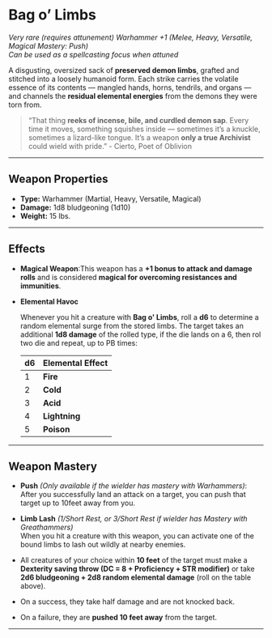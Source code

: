 # Bag o’ Limbs

_Very rare (requires attunement)_
_Warhammer +1 (Melee, Heavy, Versatile, Magical Mastery: Push)_  
_Can be used as a spellcasting focus when attuned_

A disgusting, oversized sack of **preserved demon limbs**, grafted and stitched into a loosely humanoid form. Each strike carries the volatile essence of its contents — mangled hands, horns, tendrils, and organs — and channels the **residual elemental energies** from the demons they were torn from.

> “That thing **reeks of incense, bile, and curdled demon sap**. Every time it moves, something squishes inside — sometimes it’s a knuckle, sometimes a lizard-like tongue. It’s a weapon **only a true Archivist** could wield with pride.” - Cierto, Poet of Oblivion

---

## Weapon Properties

- **Type:** Warhammer (Martial, Heavy, Versatile, Magical)
- **Damage:** 1d8 bludgeoning (1d10)
- **Weight:** 15 lbs.

---

## Effects

- **Magical Weapon**:This weapon has a **+1 bonus to attack and damage rolls** and is considered **magical for overcoming resistances and immunities**.

- **Elemental Havoc**

  Whenever you hit a creature with **Bag o' Limbs**, roll a **d6** to determine a random elemental surge from the stored limbs. The target takes an additional **1d8 damage** of the rolled type, if the die lands on a 6, then rol two die and repeat, up to PB times:

  | d6  | Elemental Effect |
  | --- | ---------------- |
  | 1   | **Fire**         |
  | 2   | **Cold**         |
  | 3   | **Acid**         |
  | 4   | **Lightning**    |
  | 5   | **Poison**       |

---

## Weapon Mastery

- **Push** _(Only available if the wielder has mastery with Warhammers)_:  
  After you successfully land an attack on a target, you can push that target up to 10feet away from you.

- **Limb Lash** _(1/Short Rest, or 3/Short Rest if wielder has Mastery with Greathammers)_  
  When you hit a creature with this weapon, you can activate one of the bound limbs to lash out wildly at nearby enemies.

- All creatures of your choice within **10 feet** of the target must make a **Dexterity saving throw (DC = 8 + Proficiency + STR modifier)** or take **2d6 bludgeoning + 2d8 random elemental damage** (roll on the table above).
- On a success, they take half damage and are not knocked back.
- On a failure, they are **pushed 10 feet away** from the target.

---
